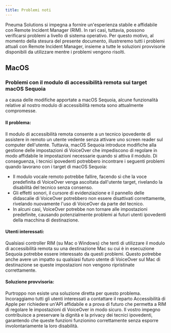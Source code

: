 ```yaml
---
title: Problemi noti
---
```



Pneuma Solutions si impegna a fornire un'esperienza stabile e affidabile con Remote Incident Manager (RIM). In rari casi, tuttavia, possono verificarsi problemi a livello di sistema operativo.
Per questo motivo, al momento della stesura del presente documento, illustreremo tutti i problemi attuali con Remote Incident Manager, insieme a tutte le soluzioni provvisorie disponibili da utilizzare mentre i problemi vengono risolti.

## MacOS

### Problemi con il modulo di accessibilità remota sui target macOS Sequoia

a causa delle modifiche apportate a macOS Sequoia, alcune funzionalità relative al nostro modulo di accessibilità remota sono attualmente compromesse.

#### Il problema:
Il modulo di accessibilità remota consente a un tecnico ipovedente di assistere in remoto un utente vedente senza attivare uno screen reader sul computer dell'utente. Tuttavia, macOS Sequoia introduce modifiche alla gestione delle impostazioni di VoiceOver che impediscono di regolare in modo affidabile le impostazioni necessarie quando si attiva il modulo. Di conseguenza, i tecnici ipovedenti potrebbero incontrare i seguenti problemi quando lavorano con i target di macOS Sequoia:

* Il modulo vocale remoto potrebbe fallire, facendo sì che la voce predefinita di VoiceOver venga ascoltata dall'utente target, rivelando la disabilità del tecnico senza consenso.
* Gli effetti sonori, il cursore di evidenziazione e il pannello delle didascalie di VoiceOver potrebbero non essere disattivati correttamente, rivelando nuovamente l'uso di VoiceOver da parte del tecnico.
* In alcuni casi, VoiceOver potrebbe non tornare alle impostazioni predefinite, causando potenzialmente problemi ai futuri utenti ipovedenti della macchina di destinazione.

#### Utenti interessati:
Qualsiasi controller RIM (su Mac o Windows) che tenti di utilizzare il modulo di accessibilità remota su una destinazione Mac su cui è in esecuzione Sequoia potrebbe essere interessato da questi problemi. Questo potrebbe anche avere un impatto su qualsiasi futuro utente di VoiceOver sul Mac di destinazione se queste impostazioni non vengono ripristinate correttamente.

#### Soluzione provvisoria:
Purtroppo non esiste una soluzione diretta per questo problema. Incoraggiamo tutti gli utenti interessati a contattare il reparto Accessibilità di Apple per richiedere un'API affidabile e a prova di futuro che permetta a RIM di regolare le impostazioni di VoiceOver in modo sicuro. Il vostro impegno contribuisce a preservare la dignità e la privacy dei tecnici ipovedenti, garantendo che queste funzioni funzionino correttamente senza esporre involontariamente la loro disabilità.
